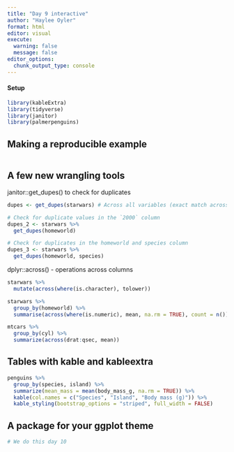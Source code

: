 ```yaml
---
title: "Day 9 interactive"
author: "Haylee Oyler"
format: html
editor: visual
execute: 
  warning: false
  message: false
editor_options: 
  chunk_output_type: console
---
```


#### Setup

```r
library(kableExtra)
library(tidyverse)
library(janitor)
library(palmerpenguins)
```

## Making a reproducible example

```r

```



## A few new wrangling tools
janitor::get_dupes() to check for duplicates
```r
dupes <- get_dupes(starwars) # Across all variables (exact match across all columns?)

# Check for duplicate values in the `2000` column
dupes_2 <- starwars %>% 
  get_dupes(homeworld)

# Check for duplicates in the homeworld and species column
dupes_3 <- starwars %>% 
  get_dupes(homeworld, species)
```

dplyr::across() - operations across columns
```r
starwars %>% 
  mutate(across(where(is.character), tolower))

starwars %>% 
  group_by(homeworld) %>% 
  summarise(across(where(is.numeric), mean, na.rm = TRUE), count = n())

mtcars %>% 
  group_by(cyl) %>% 
  summarize(across(drat:qsec, mean))
```

## Tables with kable and kableextra

```r
penguins %>% 
  group_by(species, island) %>% 
  summarize(mean_mass = mean(body_mass_g, na.rm = TRUE)) %>% 
  kable(col.names = c("Species", "Island", "Body mass (g)")) %>% 
  kable_styling(bootstrap_options = "striped", full_width = FALSE)
```

## A package for your ggplot theme

```r
# We do this day 10
```

